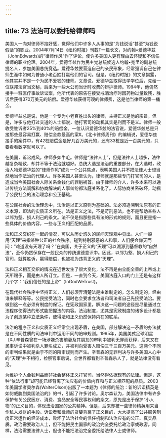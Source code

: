 ```yaml
---
---
---
```

title: 73 法治可以委托给律师吗
---




美国人一向对律师不抱好感，觉得他们中许多人从事的是“为钱说话”甚至“为钱说假话”的职业。2004年7月14日《纽约时报》刊载T一篇长文，对约翰•爱德华兹（JohnEdwards)的“律师作风”作了评论，使许多美国人更有理由去怀疑和不信任律师的职业伦理。2004年，爱德华兹作为民主党总统候选人约翰•克里的副总统提名人，参加美国总统竞选。爱德华兹要营造自己的亲民形象，经常强调自己在律师生涯中如何为普通小老百姓打赢他们的官司。但是，《纽约时报》的文章揭露，他其实并不是一个为民不爱钱的律师。文章说，爱德华兹取得法学学位后，先给一位联邦法官当文秘，后来为一些大公司当计时收费的辩护律师。1984年，他偶然接手一粧医疗事故诉讼案，他所代表的原告在接受戒酒治疗时因药物过量致残，胜诉后获得370万美元的赔偿。爱德华兹获得可观的律师费，这是他当律师的第一桶金。

爱德华兹总是说，他是一个专为小老百姓出头的律师，主持正义是他的宗旨，但是，许多与他打过交道的人士都说，他打官司的动机其实是利而不是义。律师一般收受胜诉者25%到40%的赔偿金。一位认识爱德华兹的法官说，爱德华兹总是只接那些最容易打赢、赔偿金款最高的案#。《北卡律师周刊》的编辑说，爱德华兹接手的案件中，有42桩赔偿金是好几百万美元的，还有33桩是近一百美元的，只要看看数字就可以了。

在美国，诉讼成风，律师多如牛毛。律师是“法律人士”，但是法律人士越多，法律越复杂精致，却并不等于法治就越好。总统大选是法治的重要部分，在大选时，政治人物爱德华兹的“律师作风”成为一个公共焦点，表明美国人并不把法律人士想当然地当作法治的代理人。许多美国人甚至认为，律师就是那些专门打官司的人，是造成当今美国社会人际关系金钱化的罪魁祸首。由于律师的介人，许多本来可以通过传统方法调解和协商解决的人事纠纷都法庭关系化了。人际协商关系破坏，动摇了公民社会的法治理念和公正基础。

在公民社会的法治理念中，法治是以正义原则为基础的。法必须追溯到法原有的正义本源，即法的实质正义所在。法是正义之法，不是苛刑恶法，也不是帮助某些人以邻为壑、损人利己的条文。法不仅是指那些具有法的形式的规则，而且更是指一些具体的价值内容，一些与正义相匹配的品质。

法和正义交织在一起的情况，可以从历史悠久的民间天理观中见出。人们一般用“天理”来指某种公正的社会秩序。碰到特别邪恶的人和事，人们便会仰天而问：“难道没有天理了吗？”在美国，关于正义的“天理”可以溯源到基督教的“自然法”，至今仍然保存在一般民众的传统道德意识中。因此，以邻为壑、损人利己的官司，就算胜诉，赢得赔偿，也被视为违背正义的“天理”。

法和正义相互交织的情况在近世发生了很大变化，法不再是由全能全善的上帝或上天所赐予，而是由人所订立。但是，一直到今天，美国法庭入口的门上还是有这样几个字：“我们信任的是上帝”（InGodWeTrust)。

在现代社会秩序中坚持正义，人们必须弄清楚法是由谁制定的，怎么制定的，经由谁来解释等等。公民接受法治，同时也会要求立法者和司法者自己先接受法治。要做到这一点必须有制度的保证。在宪政国家里，解决这一问题的途径是尽量通过立法程序使得法的形式能把握法的内容。法治制度，尤其是宪政制度的诸多设计都是为了创造某种立法条件，使得法和正义仍然保持内在的联系。

法治的程序正义和实质正义经常会出现矛盾，在美国，部分解决这一矛盾的办法就是在不同性质的司法审判中运用不同的陪审规则。1995年，美国美式足球明星（XJ.辛普森曾在一场涉嫌杀害前妻及其朋友的审判中被判无罪而获释，后来又在民事诉讼中被判杀人罪名成立，并被判向受害人赔偿三千三百万美元。这两个不同的审判结果就是由于不同的陪审规则而产生。辛普森的无罪判决与许多美国人心中的“天理”并不相符，检察官事后说，全世界都看到辛普森杀人了，就是法律没有看见。

为维护个人金钱利益而非社会整体正义打官司，当然得依据现有的法律。但是，这种“依法行事”却可能已经背离了法应有的价值内容和与正义相匹配的品质。2003年美国学者奥尔森(WalterOlson)出版了一本题为《律师的统治：新的诉讼精英是如何威胁到美国法治的》的书，引起了许多讨论。奥尔森认为，美国法律中有许多保护有关公民医疗、消费、食品安全等民事权利的条文，原先是出于保护“小人物”的正义目的，体现法治国家的公共精神。但是，后来却被一些律师精英用来当作私人发财的手段。诉讼者和律师的贪婪背离了正义目的，大大提高了公共服务制度正常运作的经济成本，败坏了法治社会的信任机制和法治应有的公正、真实品质。政治需要政治人士，但不能把民主国家的政治完全委托给政治家或政客。同样，法治需要法律人士，但也不能把法治完全委托给法律人士或律师。